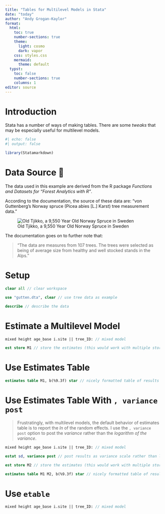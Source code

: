 ```yaml
---
title: "Tables for Multilevel Models in Stata"
date: "today"
author: "Andy Grogan-Kaylor"
format:
  html:
    toc: true
    number-sections: true
    theme:
      light: cosmo
      dark: vapor
    css: styles.css
    mermaid: 
      theme: default
  typst: 
    toc: false
    number-sections: true
    columns: 1
editor: source
---
```


# Introduction

Stata has a number of ways of making tables. There are some *tweaks* that may be especially useful for multilevel models.

```r
#| echo: false
#| output: false

library(Statamarkdown)

```

# Data Source 🌲

The data used in this example are derived from the R package *Functions and Datasets for "Forest Analytics with R"*.

According to the documentation, the source of these data are: "von Guttenberg’s Norway spruce (Picea abies [L.] Karst) tree measurement data."

![Old Tjikko, a 9,550 Year Old Norway Spruce in Sweden](Old-Tjikko-Small.jpg)

The documentation goes on to further note that:

> "The data are measures from 107 trees. The trees were selected as being of average size from healthy and well stocked stands in the Alps."

# Setup

```stata

clear all // clear workspace

use "gutten.dta", clear // use tree data as example

describe // describe the data

```

# Estimate a Multilevel Model

```stata

mixed height age_base i.site || tree_ID: // mixed model

est store M1 // store the estimates (this would work with multiple stored estimates)

```

# Use Estimates Table

```stata

estimates table M1, b(%9.3f) star // nicely formatted table of results

```

# Use Estimates Table With `, variance post`

> Frustratingly, with multilevel models, the default behavior of estimates table is to report the $ln$ of the random effects. I use the `, variance post` option to post the *variance* rather than the *logarithm of the variance*.

```stata

mixed height age_base i.site || tree_ID: // mixed model

estat sd, variance post // post results as variance scale rather than log scale

est store M2 // store the estimates (this would work with multiple stored estimates)

estimates table M1 M2, b(%9.3f) star // nicely formatted table of results

```

# Use `etable`

```stata

mixed height age_base i.site || tree_ID: // mixed model

```


